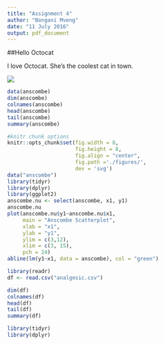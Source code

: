 ```yaml
---
title: "Assignment 4"
author: "Bongani Mveng"
date: "11 July 2016"
output: pdf_document
---
```


##Hello Octocat

I love Octocat. She's the coolest cat in town. 

![](C:\Users\BonGanI_2\Pictures\octocat.png)

```r
data(anscombe)
dim(anscombe)
colnames(anscombe)
head(anscombe)
tail(anscombe)
summary(anscombe)
```

```r
#knitr chunk options
knitr::opts_chunk$set(fig.width = 8,
                      fig.height = 8,
                      fig.align = "center",
                      fig.path ='./figures/',
                      dev = 'svg')
data("anscombe")
library(tidyr)
library(dplyr)
library(ggplot2)
anscombe.nu <- select(anscombe, x1, y1)
anscombe.nu
plot(anscombe.nu$y1~anscombe.nu$x1,
     main = "Anscombe Scatterplot",
     xlab = "x1",
     ylab = "y1",
     ylim = c(3,12),
     xlim = c(3, 15),
     pch = 24)
abline(lm(y1~x1, data = anscombe), col = "green")
```

```r
library(readr)
df <- read.csv("analgesic.csv")
```

```r
dim(df)
colnames(df)
head(df)
tail(df)
summary(df)
```

```r
library(tidyr)
library(dplyr)

```

